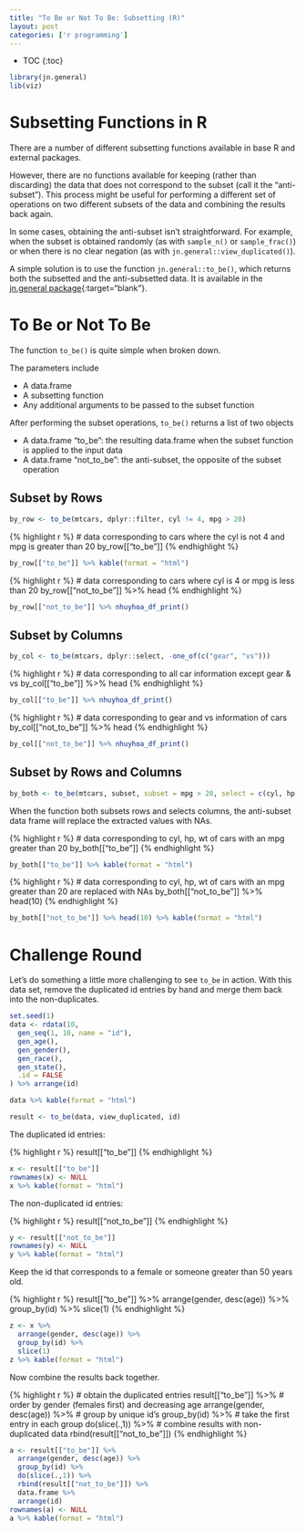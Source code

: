 ```yaml
---
title: "To Be or Not To Be: Subsetting (R)"
layout: post
categories: ['r programming']
---
```


* TOC
{:toc}

```r
library(jn.general)
lib(viz)
```

# Subsetting Functions in R

There are a number of different subsetting functions available in base R and external packages. 

However, there are no functions available for keeping (rather than discarding) the data that does not correspond to the subset (call it the "anti-subset"). This process might be useful for performing a different set of operations on two different subsets of the data and combining the results back again. 

In some cases, obtaining the anti-subset isn't straightforward. For example, when the subset is obtained randomly (as with `sample_n()` or `sample_frac()`) or when there is no clear negation (as with `jn.general::view_duplicated()`). 

A simple solution is to use the function `jn.general::to_be()`, which returns both the subsetted and the anti-subsetted data. It is available in the [jn.general package][package_link]{:target="blank"}.

# To Be or Not To Be

The function `to_be()` is quite simple when broken down. 

The parameters include

* A data.frame
* A subsetting function
* Any additional arguments to be passed to the subset function

After performing the subset operations, `to_be()` returns a list of two objects

* A data.frame "to_be": the resulting data.frame when the subset function is applied to the input data
* A data.frame "not_to_be": the anti-subset, the opposite of the subset operation

## Subset by Rows

```r
by_row <- to_be(mtcars, dplyr::filter, cyl != 4, mpg > 20)
```

{% highlight r %}
# data corresponding to cars where the cyl is not 4 and mpg is greater than 20
by_row[["to_be"]]
{% endhighlight %}
<div class = "dftab">
```r
by_row[["to_be"]] %>% kable(format = "html")
```
</div><p></p>

{% highlight r %}
# data corresponding to cars where cyl is 4 or mpg is less than 20
by_row[["not_to_be"]] %>% head
{% endhighlight %}
<div class = "dftab">
```r
by_row[["not_to_be"]] %>% nhuyhoa_df_print()
```
</div>

## Subset by Columns

```r
by_col <- to_be(mtcars, dplyr::select, -one_of(c("gear", "vs")))
```

{% highlight r %}
# data corresponding to all car information except gear & vs 
by_col[["to_be"]] %>% head
{% endhighlight %}
<div class = "dftab">
```r
by_col[["to_be"]] %>% nhuyhoa_df_print()
```
</div><p></p>

{% highlight r %}
# data corresponding to gear and vs information of cars
by_col[["not_to_be"]] %>% head
{% endhighlight %}
<div class = "dftab">
```r
by_col[["not_to_be"]] %>% nhuyhoa_df_print()
```
</div>


## Subset by Rows and Columns

```r
by_both <- to_be(mtcars, subset, subset = mpg > 20, select = c(cyl, hp, wt))
```

When the function both subsets rows and selects columns, the anti-subset data frame will replace the extracted values with NAs. 

{% highlight r %}
# data corresponding to cyl, hp, wt of cars with an mpg greater than 20
by_both[["to_be"]]
{% endhighlight %}
<div class = "dftab">
```r
by_both[["to_be"]] %>% kable(format = "html")
```
</div><p></p>

{% highlight r %}
# data corresponding to cyl, hp, wt of cars with an mpg greater than 20 are replaced with NAs
by_both[["not_to_be"]] %>% head(10)
{% endhighlight %}
<div class = "dftab">
```r
by_both[["not_to_be"]] %>% head(10) %>% kable(format = "html")
```
</div>

# Challenge Round
Let's do something a little more challenging to see `to_be` in action. With this data set, remove the duplicated id entries by hand and merge them back into the non-duplicates. 

<div class = "dftab">
```r
set.seed(1)
data <- rdata(10,
  gen_seq(1, 10, name = "id"),
  gen_age(),
  gen_gender(),
  gen_race(),
  gen_state(),
  .id = FALSE
) %>% arrange(id)

data %>% kable(format = "html")
```
</div><p></p>

```r
result <- to_be(data, view_duplicated, id)
```

The duplicated id entries:

{% highlight r %}
result[["to_be"]]
{% endhighlight %}
<div class = "dftab">
```r
x <- result[["to_be"]]
rownames(x) <- NULL
x %>% kable(format = "html")
```
</div><p></p>

The non-duplicated id entries:

{% highlight r %}
result[["not_to_be"]]
{% endhighlight %}
<div class = "dftab">
```r
y <- result[["not_to_be"]] 
rownames(y) <- NULL
y %>% kable(format = "html")
```
</div><p></p>

Keep the id that corresponds to a female or someone greater than 50 years old.

{% highlight r %}
result[["to_be"]] %>% arrange(gender, desc(age)) %>% group_by(id) %>% slice(1)
{% endhighlight %}
<div class = "dftab">
```r
z <- x %>%
  arrange(gender, desc(age)) %>% 
  group_by(id) %>% 
  slice(1) 
z %>% kable(format = "html")
```
</div><p></p>

Now combine the results back together.

{% highlight r %}
# obtain the duplicated entries
result[["to_be"]] %>% 
  # order by gender (females first) and decreasing age
  arrange(gender, desc(age)) %>% 
  # group by unique id's
  group_by(id) %>% 
  # take the first entry in each group
  do(slice(.,1)) %>% 
  # combine results with non-duplicated data
  rbind(result[["not_to_be"]])
{% endhighlight %}

<div class = "dftab">
```r
a <- result[["to_be"]] %>% 
  arrange(gender, desc(age)) %>% 
  group_by(id) %>% 
  do(slice(.,1)) %>% 
  rbind(result[["not_to_be"]]) %>% 
  data.frame %>% 
  arrange(id)
rownames(a) <- NULL
a %>% kable(format = "html")
```
</div>

[package_link]: https://github.com/jnguyen92/jn.general
